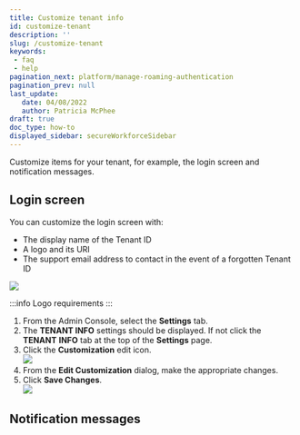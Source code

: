 ```yaml
---
title: Customize tenant info
id: customize-tenant
description: ''
slug: /customize-tenant
keywords: 
 - faq
 - help
pagination_next: platform/manage-roaming-authentication
pagination_prev: null
last_update: 
   date: 04/08/2022
   author: Patricia McPhee
draft: true
doc_type: how-to
displayed_sidebar: secureWorkforceSidebar
---
```


Customize items for your tenant, for example, the login screen and notification messages. 

## Login screen

You can customize the login screen with:

- The display name of the Tenant ID  
- A logo and its URI
- The support email address to contact in the event of a forgotten Tenant ID

![](../images/admin-console/admin_console_login_screen-2.png)


:::info Logo requirements
<TenantRequirements />
:::


1.  From the Admin Console, select the **Settings** tab.
2.  The **TENANT INFO** settings should be displayed. If not click the **TENANT** **INFO** tab at the top of the **Settings** page.
3.  Click the **Customization** edit icon.  
    ![](/images/settings/settings_page_tenant_info.PNG)
4.  From the **Edit Customization** dialog, make the appropriate changes.
5.  Click **Save Changes**.  
    ![](/images/settings/tenant_edit_customization1.PNG)


## Notification messages


